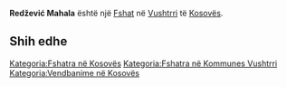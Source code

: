 {{Fshat në Kosovës
 | Emri                = Redžević Mahala
| srp_N_name = Redžević Mahala
| srp_N_FULL_NAME_RO = Redžević Mahala
| srp_N_FULL_NAME_ND_RO = Redzevic Mahala
| srp_N_SORT_NAME_RG = REDZEVICMAHALA
| srp_N_FULL_NAME_RG = Redžević Mahala
| srp_N_FULL_NAME_ND_RG = Redzevic Mahala

 | Emri (Rasa dhanore) = 
 | Figura              = 
 | Shteti              = Kosovo
 | Komuna              = Vushtrri
 | Kodi postar         = 
 | Sipërfaqja          = 

 | Popullsia           = 

 | Regj. i popullsisë  = 
 | Dend. e popullsisë  = 
 | Faqja zyrtare       = 
 <!--- Koordinatat ----> 
 | Gjerësia            = 42.817616
 | Gjatësia            = 21.09638
 | Lartësia            = 
}}
'''Redžević Mahala''' është një [[Fshat]] në [[Vushtrri]] të [[Kosovës]].

<!-- == Gjeografia == -->
<!-- == Historia == -->
<!-- == Demografia == -->
== Shih edhe ==
{{Komuna Vushtrri}}
{{Kosovo-Administrata-Cung}}

[[Kategoria:Fshatra në Kosovës]]
[[Kategoria:Fshatra në Kommunes Vushtrri]]
[[Kategoria:Vendbanime në Kosovës]]